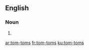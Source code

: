 ==English==

===Noun===
{{head|en}}

# {{plural of|tom-tom}}

[[ar:tom-toms]]
[[fr:tom-toms]]
[[ku:tom-toms]]